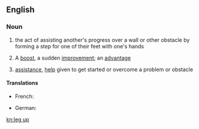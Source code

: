 ==English==

===Noun===
{{head|en|noun|head=[[leg]] [[up]]}}

# {{context|literally}} the act of assisting another's progress over a wall or other obstacle by forming a step for one of their feet with one's hands
# {{context|figuratively}} A [[boost]], a sudden [[improvement]]; an [[advantage]]
# {{context|figuratively}} [[assistance]], [[help]] given to get started or overcome a problem or obstacle

====Translations====
{{trans-top|forming a step with one's hands}}
* French: {{t+|fr|courte échelle|f}}
{{trans-mid}}
* German: {{t|de|Räuberleiter|f}}
{{trans-bottom}}

[[kn:leg up]]
